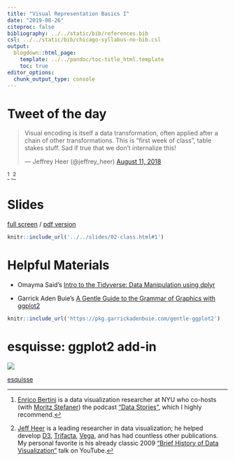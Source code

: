 ```yaml
---
title: "Visual Representation Basics I"
date: "2019-08-26"
citeproc: false
bibliography: ../../static/bib/references.bib
csl: ../../static/bib/chicago-syllabus-no-bib.csl
output:
  blogdown::html_page:
    template: ../../pandoc/toc-title_html.template
    toc: true
editor_options: 
  chunk_output_type: console
---
```


# Tweet of the day

<blockquote class="twitter-tweet" data-lang="en"><p lang="en" dir="ltr">Visual encoding is itself a data transformation, often applied after a chain of other transformations. This is “first week of class”, table stakes stuff. Sad if true that we don’t internalize this!</p>&mdash; Jeffrey Heer (@jeffrey_heer) <a href="https://twitter.com/jeffrey_heer/status/1028353025889333248?ref_src=twsrc%5Etfw">August 11, 2018</a></blockquote>
<script async src="https://platform.twitter.com/widgets.js" charset="utf-8"></script>^[[Enrico Bertini](http://enrico.bertini.io/) is a data visualization researcher at NYU who co-hosts (with [Moritz Stefaner](http://truth-and-beauty.net/)) the podcast ["Data Stories"](http://datastori.es/), which I highly recommend.] ,^[[Jeff Heer](https://homes.cs.washington.edu/~jheer/) is a leading researcher in data visualization; he helped develop [D3](https://d3js.org/), [Trifacta](https://www.trifacta.com/), [Vega](https://vega.github.io/vega/), and has had countless other publications. My personal favorite is his already classic 2009 ["Brief History of Data Visualization"](https://www.youtube.com/watch?v=N00g9Q9stBo) talk on YouTube.]


# Slides

[full screen](../../slides/02-class.html#1) / [pdf version](https://github.com/wesslen/dsba5122-fall2019/raw/master/public/files/dsba5122-fall2019-02-class.pdf)

```r
knitr::include_url('../../slides/02-class.html#1')
```

# Helpful Materials

* Omayma Said's [Intro to the Tidyverse: Data Manipulation using dplyr](https://speakerdeck.com/omaymas/data-manipulation-with-dplyr-first-steps)

* Garrick Aden Buie's [A Gentle Guide to the Grammar of Graphics
with ggplot2](https://pkg.garrickadenbuie.com/gentle-ggplot2)

```r
knitr::include_url('https://pkg.garrickadenbuie.com/gentle-ggplot2')
```

# esquisse: ggplot2 add-in

![](https://raw.githubusercontent.com/wesslen/dsba5122-spring2019/master/static/images/class/esquisse.gif)

[esquisse](https://github.com/dreamRs/esquisse)


